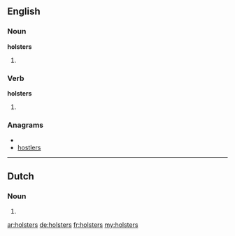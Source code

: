 ==English==

===Noun===
'''holsters'''

# {{plural of|[[holster]]}}

===Verb===
'''holsters'''

# {{third-person singular of|[[holster]]}}

===Anagrams===
* {{alphagram|ehlorsst}}
* [[hostlers#English|hostlers]]

----

==Dutch==

===Noun===
{{infl|nl}}

# {{nl-noun-form|pl=1|holster}}

[[ar:holsters]]
[[de:holsters]]
[[fr:holsters]]
[[my:holsters]]